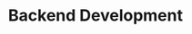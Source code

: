 ---
title: Backend Development
icon: TbTerminal
image: /images/user-guide/kanban-views/kanban.png
info: NestJS, Custom Objects, Queues...
---